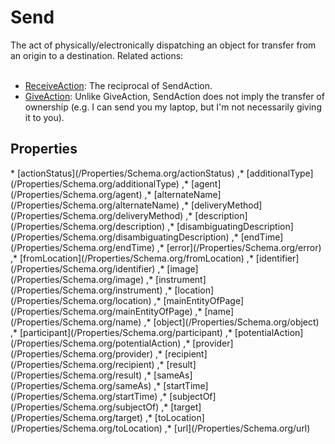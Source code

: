 # Send

The act of physically/electronically dispatching an object for transfer from an origin to a destination. Related actions:<br/><br/>

<ul>
<li><a class="localLink" href="/ReceiveAction">ReceiveAction</a>: The reciprocal of SendAction.</li>
<li><a class="localLink" href="/GiveAction">GiveAction</a>: Unlike GiveAction, SendAction does not imply the transfer of ownership (e.g. I can send you my laptop, but I'm not necessarily giving it to you).</li>
</ul>

## Properties

<Grid>
* [actionStatus](/Properties/Schema.org/actionStatus)
,* [additionalType](/Properties/Schema.org/additionalType)
,* [agent](/Properties/Schema.org/agent)
,* [alternateName](/Properties/Schema.org/alternateName)
,* [deliveryMethod](/Properties/Schema.org/deliveryMethod)
,* [description](/Properties/Schema.org/description)
,* [disambiguatingDescription](/Properties/Schema.org/disambiguatingDescription)
,* [endTime](/Properties/Schema.org/endTime)
,* [error](/Properties/Schema.org/error)
,* [fromLocation](/Properties/Schema.org/fromLocation)
,* [identifier](/Properties/Schema.org/identifier)
,* [image](/Properties/Schema.org/image)
,* [instrument](/Properties/Schema.org/instrument)
,* [location](/Properties/Schema.org/location)
,* [mainEntityOfPage](/Properties/Schema.org/mainEntityOfPage)
,* [name](/Properties/Schema.org/name)
,* [object](/Properties/Schema.org/object)
,* [participant](/Properties/Schema.org/participant)
,* [potentialAction](/Properties/Schema.org/potentialAction)
,* [provider](/Properties/Schema.org/provider)
,* [recipient](/Properties/Schema.org/recipient)
,* [result](/Properties/Schema.org/result)
,* [sameAs](/Properties/Schema.org/sameAs)
,* [startTime](/Properties/Schema.org/startTime)
,* [subjectOf](/Properties/Schema.org/subjectOf)
,* [target](/Properties/Schema.org/target)
,* [toLocation](/Properties/Schema.org/toLocation)
,* [url](/Properties/Schema.org/url)

</Grid>

